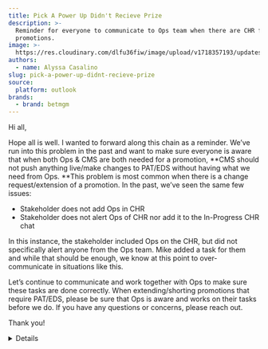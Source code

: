```yaml
---
title: Pick A Power Up Didn't Recieve Prize
description: >-
  Reminder for everyone to communicate to Ops team when there are CHR for live
  promotions.
image: >-
  https://res.cloudinary.com/dlfu36fiw/image/upload/v1718357193/updates/pick-a-power-up-didnt-recieve-prize/thumb_x8k5rq.jpg
authors:
  - name: Alyssa Casalino
slug: pick-a-power-up-didnt-recieve-prize
source:
  platform: outlook
brands:
  - brand: betmgm
---
```


Hi all,

Hope all is well. I wanted to forward along this chain as a reminder. We’ve run into this problem in the past and want to make sure everyone is aware that when both Ops & CMS are both needed for a promotion, **CMS should not push anything live/make changes to PAT/EDS without having what we need from Ops. **This problem is most common when there is a change request/extension of a promotion. In the past, we’ve seen the same few issues:

* Stakeholder does not add Ops in CHR
* Stakeholder does not alert Ops of CHR nor add it to the In-Progress CHR chat

In this instance, the stakeholder included Ops on the CHR, but did not specifically alert anyone from the Ops team. Mike added a task for them and while that should be enough, we know at this point to over-communicate in situations like this.

Let’s continue to communicate and work together with Ops to make sure these tasks are done correctly. When extending/shorting promotions that require PAT/EDS, please be sure that Ops is aware and works on their tasks before we do. If you have any questions or concerns, please reach out.

Thank you!

<Details summary="Source">
  ![](https://res.cloudinary.com/dlfu36fiw/image/upload/v1718270733/updates/pick-a-power-up-didnt-recieve-prize/email_ykv9xu.png)
</Details>
